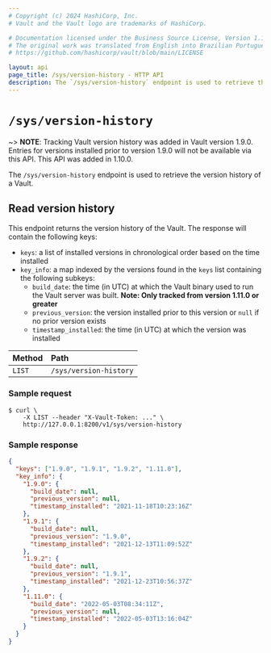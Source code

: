 ```yaml
---
# Copyright (c) 2024 HashiCorp, Inc.
# Vault and the Vault logo are trademarks of HashiCorp.

# Documentation licensed under the Business Source License, Version 1.1.
# The original work was translated from English into Brazilian Portuguese.
# https://github.com/hashicorp/vault/blob/main/LICENSE

layout: api
page_title: /sys/version-history - HTTP API
description: The `/sys/version-history` endpoint is used to retrieve the version history of a Vault.
---
```


# `/sys/version-history`

~> **NOTE**: Tracking Vault version history was added in Vault version 1.9.0. Entries for versions installed prior to version 1.9.0 will not be available via this API.
This API was added in 1.10.0.

The `/sys/version-history` endpoint is used to retrieve the version history of a Vault.

## Read version history

This endpoint returns the version history of the Vault. The response will contain the following keys:

- `keys`: a list of installed versions in chronological order based on the time installed
- `key_info`: a map indexed by the versions found in the `keys` list containing the following subkeys:
  - `build_date`: the time (in UTC) at which the Vault binary used to run the Vault server was built. **Note: Only tracked from version 1.11.0 or greater**
  - `previous_version`: the version installed prior to this version or `null` if no prior version exists
  - `timestamp_installed`: the time (in UTC) at which the version was installed

| Method | Path                   |
| :----- | :--------------------- |
| `LIST`  | `/sys/version-history` |

### Sample request

```shell-session
$ curl \
    -X LIST --header "X-Vault-Token: ..." \
    http://127.0.0.1:8200/v1/sys/version-history
```

### Sample response

```json
{
  "keys": ["1.9.0", "1.9.1", "1.9.2", "1.11.0"],
  "key_info": {
    "1.9.0": {
      "build_date": null,
      "previous_version": null,
      "timestamp_installed": "2021-11-18T10:23:16Z"
    },
    "1.9.1": {
      "build_date": null,
      "previous_version": "1.9.0",
      "timestamp_installed": "2021-12-13T11:09:52Z"
    },
    "1.9.2": {
      "build_date": null,
      "previous_version": "1.9.1",
      "timestamp_installed": "2021-12-23T10:56:37Z"
    },
    "1.11.0": {
      "build_date": "2022-05-03T08:34:11Z",
      "previous_version": null,
      "timestamp_installed": "2022-05-03T13:16:04Z"
    }
  }
}
```
